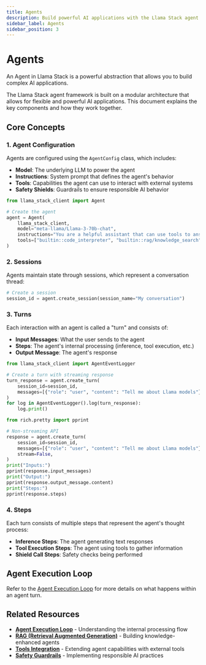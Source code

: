 ```yaml
---
title: Agents
description: Build powerful AI applications with the Llama Stack agent framework
sidebar_label: Agents
sidebar_position: 3
---
```



# Agents

An Agent in Llama Stack is a powerful abstraction that allows you to build complex AI applications.

The Llama Stack agent framework is built on a modular architecture that allows for flexible and powerful AI applications. This document explains the key components and how they work together.

## Core Concepts

### 1. Agent Configuration

Agents are configured using the `AgentConfig` class, which includes:

- **Model**: The underlying LLM to power the agent
- **Instructions**: System prompt that defines the agent's behavior
- **Tools**: Capabilities the agent can use to interact with external systems
- **Safety Shields**: Guardrails to ensure responsible AI behavior

```python
from llama_stack_client import Agent

# Create the agent
agent = Agent(
    llama_stack_client,
    model="meta-llama/Llama-3-70b-chat",
    instructions="You are a helpful assistant that can use tools to answer questions.",
    tools=["builtin::code_interpreter", "builtin::rag/knowledge_search"],
)
```

### 2. Sessions

Agents maintain state through sessions, which represent a conversation thread:

```python
# Create a session
session_id = agent.create_session(session_name="My conversation")
```

### 3. Turns

Each interaction with an agent is called a "turn" and consists of:

- **Input Messages**: What the user sends to the agent
- **Steps**: The agent's internal processing (inference, tool execution, etc.)
- **Output Message**: The agent's response

<Tabs>
<TabItem value="streaming" label="Streaming Response">

```python
from llama_stack_client import AgentEventLogger

# Create a turn with streaming response
turn_response = agent.create_turn(
    session_id=session_id,
    messages=[{"role": "user", "content": "Tell me about Llama models"}],
)
for log in AgentEventLogger().log(turn_response):
    log.print()
```

</TabItem>
<TabItem value="non-streaming" label="Non-Streaming Response">

```python
from rich.pretty import pprint

# Non-streaming API
response = agent.create_turn(
    session_id=session_id,
    messages=[{"role": "user", "content": "Tell me about Llama models"}],
    stream=False,
)
print("Inputs:")
pprint(response.input_messages)
print("Output:")
pprint(response.output_message.content)
print("Steps:")
pprint(response.steps)
```

</TabItem>
</Tabs>

### 4. Steps

Each turn consists of multiple steps that represent the agent's thought process:

- **Inference Steps**: The agent generating text responses
- **Tool Execution Steps**: The agent using tools to gather information
- **Shield Call Steps**: Safety checks being performed

## Agent Execution Loop

Refer to the [Agent Execution Loop](./agent_execution_loop) for more details on what happens within an agent turn.

## Related Resources

- **[Agent Execution Loop](./agent_execution_loop)** - Understanding the internal processing flow
- **[RAG (Retrieval Augmented Generation)](./rag)** - Building knowledge-enhanced agents
- **[Tools Integration](./tools)** - Extending agent capabilities with external tools
- **[Safety Guardrails](./safety)** - Implementing responsible AI practices
